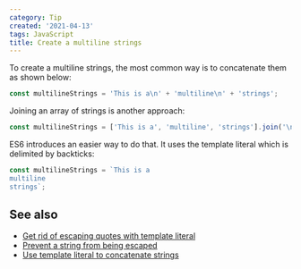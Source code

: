 ```yaml
---
category: Tip
created: '2021-04-13'
tags: JavaScript
title: Create a multiline strings
---
```


To create a multiline strings, the most common way is to concatenate them as shown below:

```js
const multilineStrings = 'This is a\n' + 'multiline\n' + 'strings';
```

Joining an array of strings is another approach:

```js
const multilineStrings = ['This is a', 'multiline', 'strings'].join('\n');
```

ES6 introduces an easier way to do that. It uses the template literal which is delimited by backticks:

```js
const multilineStrings = `This is a
multiline
strings`;
```

## See also

-   [Get rid of escaping quotes with template literal](https://phuoc.ng/collection/tips/get-rid-of-escaping-quotes-with-template-literal/)
-   [Prevent a string from being escaped](https://phuoc.ng/collection/tips/prevent-a-string-from-being-escaped/)
-   [Use template literal to concatenate strings](https://phuoc.ng/collection/tips/use-template-literal-to-concatenate-strings/)
